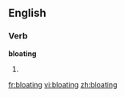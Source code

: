 ==English==

===Verb===
'''bloating'''

# {{present participle of|[[bloat]]}}

[[fr:bloating]]
[[vi:bloating]]
[[zh:bloating]]